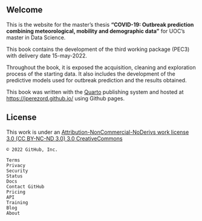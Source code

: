 ## Welcome {.unnumbered}

This is the website for the master's thesis **"COVID-19: Outbreak prediction combining meteorological, mobility and demographic data"** for UOC's master in Data Science.

This book contains the development of the third working package (PEC3) with delivery date 15-may-2022.

Throughout the book, it is exposed the acquisition, cleaning and exploration process of the starting data. It also includes the development of the predictive models used for outbreak prediction and the results obtained.

::: {.callout-note appearance="simple"}
This book was written with the [Quarto](https://quarto.org) publishing system and hosted at <https://jperezord.github.io/> using Github pages.
:::

## License

This work is under an [Attribution-NonCommercial-NoDerivs work license 3.0 (CC BY-NC-ND 3.0) 3.0 CreativeCommons](https://creativecommons.org/licenses/by-nc-nd/3.0/es/)

    © 2022 GitHub, Inc.

    Terms
    Privacy
    Security
    Status
    Docs
    Contact GitHub
    Pricing
    API
    Training
    Blog
    About
